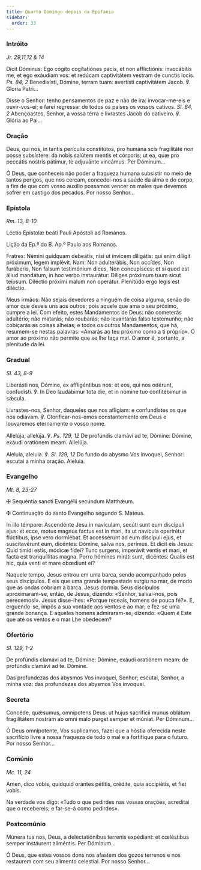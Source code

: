 ```yaml
---
title: Quarto Domingo depois da Epifania
sidebar:
  order: 33
---
```


### Intróito

<em>Jr. 29,11,12 & 14</em>

<div class="side-by-side not-content">

Dicit Dóminus: Ego cógito cogitatiónes pacis, et non afflictiónis: invocábitis me, et ego exáudiam vos: et redúcam captivitátem vestram de cunctis locis. <em>Ps. 84, 2</em> Benedixísti, Dómine, terram tuam: avertísti captivitátem Jacob. ℣. Gloria Patri...

Disse o Senhor: tenho pensamentos de paz e não de ira: invocar-me-eis e ouvir-vos-ei; e farei regressar de todos os países os vossos cativos. <em>Sl. 84, 2</em> Abençoastes, Senhor, a vossa terra e livrastes Jacob do cativeiro. ℣. Glória ao Pai...

</div>

### Oração

<div class="side-by-side not-content">

Deus, qui nos, in tantis perículis constitútos, pro humána scis fragilitáte non posse subsístere: da nobis salútem mentis et córporis; ut ea, quæ pro peccátis nostris pátimur, te adjuvánte vincámus. Per Dóminum...

Ó Deus, que conheceis não poder a fraqueza humana subsistir no meio de tantos perigos, que nos cercam, concedei-nos a saúde da alma e do corpo, a fim de que com vosso auxílio possamos vencer os males que devemos sofrer em castigo dos pecados. Por nosso Senhor...

</div>

### Epístola

<em>Rm. 13, 8-10</em>

<div class="side-by-side not-content">

Léctio Epístolæ beáti Pauli Apóstoli ad Romános.

Lição da Ep.ª do B. Ap.º Paulo aos Romanos.

Fratres: Némini quidquam debeátis, nisi ut ínvicem diligátis: qui enim díligit próximum, legem implévit. Nam: Non adulterábis, Non occídes, Non furáberis, Non falsum testimónium dices, Non concupísces: et si quod est áliud mandátum, in hoc verbo instaurátur: Díliges próximum tuum sicut teípsum. Diléctio próximi malum non operátur. Plenitúdo ergo legis est diléctio.

Meus irmãos: Não sejais devedores a ninguém de coisa alguma, senão do amor que deveis uns aos outros; pois aquele que ama o seu próximo, cumpre a lei. Com efeito, estes Mandamentos de Deus: não cometerás adultério; não matarás; não roubarás; não levantarás falso testemunho; não cobiçarás as coisas alheias; e todos os outros Mandamentos, que há, resumem-se nestas palavras: «Amarás ao teu próximo como a ti próprio». O amor ao próximo não permite que se lhe faça mal. O amor é, portanto, a plenitude da lei.

</div>

### Gradual

<em>Sl. 43, 8-9</em>

<div class="side-by-side not-content">

Liberásti nos, Dómine, ex affligéntibus nos: et eos, qui nos odérunt, confudísti. ℣. In Deo laudábimur tota die, et in nómine tuo confitébimur in sǽcula.

Livrastes-nos, Senhor, daqueles que nos afligiam: e confundistes os que nos odiavam. ℣. Glorificar-nos-emos constantemente em Deus e louvaremos eternamente o vosso nome.

Allelúja, allelúja. ℣. <em>Ps. 129, 12</em> De profúndis clamávi ad te, Dómine: Dómine, exáudi oratiónem meam. Allelúja.

Aleluia, aleluia. ℣. <em>Sl. 129, 12</em> Do fundo do abysmo Vos invoquei, Senhor: escutai a minha oração. Aleluia.

</div>

### Evangelho

<em>Mt. 8, 23-27</em>

<div class="side-by-side not-content">

<span class="cross text-red-500">✠</span> Sequéntia sancti Evangélii secúndum Matthǽum.

<span class="cross text-red-500">✠</span> Continuação do santo Evangelho segundo
S. Mateus.

In illo témpore: Ascendénte Jesu in navículam, secúti sunt eum discípuli ejus: et ecce, motus magnus factus est in mari, ita ut navícula operirétur flúctibus, ipse vero dormiébat. Et accessérunt ad eum discípuli ejus, et suscitavérunt eum, dicéntes: Dómine, salva nos, perímus. Et dicit eis Jesus: Quid tímidi estis, módicæ fídei? Tunc surgens, imperávit ventis et mari, et facta est tranquíllitas magna. Porro hómines miráti sunt, dicéntes: Qualis est hic, quia venti et mare obœdiunt ei?

Naquele tempo, Jesus entrou em uma barca, sendo acompanhado pelos seus discípulos. E eis que uma grande tempestade surgiu no mar, de modo que as ondas cobriam a barca. Jesus dormia. Seus discípulos aproximaram-se, então, de Jesus, dizendo: «Senhor, salvai-nos, pois perecemos!». Jesus disse-lhes: «Porque receais, homens de pouca fé?». E, erguendo-se, impôs a sua vontade aos ventos e ao mar; e fez-se uma grande bonança. E aqueles homens admiraram-se, dizendo: «Quem é Este que até os ventos e o mar Lhe obedecem?

</div>

### Ofertório

<em>Sl. 129, 1-2</em>

<div class="side-by-side not-content">

De profúndis clamávi ad te, Dómine: Dómine, exáudi oratiónem meam: de profúndis clamávi ad te. Dómine.

Das profundezas dos abysmos Vos invoquei, Senhor; escutai, Senhor, a minha voz: das profundezas dos abysmos Vos invoquei.

</div>

### Secreta

<div class="side-by-side not-content">

Concéde, quǽsumus, omnípotens Deus: ut hujus sacrifícii munus oblátum fragilitátem nostram ab omni malo purget semper et múniat. Per Dóminum...

Ó Deus omnipotente, Vos suplicamos, fazei que a hóstia oferecida neste sacrifício livre a nossa fraqueza de todo o mal e a fortifique para o futuro. Por nosso Senhor...

</div>

### Comúnio

<em>Mc. 11, 24</em>

<div class="side-by-side not-content">

Amen, dico vobis, quidquid orántes pétitis, crédite, quia accipiétis, et fiet vobis.

Na verdade vos digo: «Tudo o que pedirdes nas vossas orações, acreditai que o recebereis; e far-se-á como pedirdes».

</div>

### Postcomúnio

<div class="side-by-side not-content">

Múnera tua nos, Deus, a delectatiónibus terrenis expédiant: et cœléstibus semper instáurent aliméntis. Per Dóminum...

Ó Deus, que estes vossos dons nos afastem dos gozos terrenos e nos restaurem com seu alimento celestial. Por nosso Senhor...

</div>
